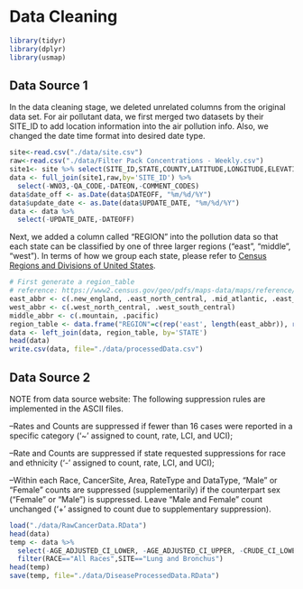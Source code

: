 # Data Cleaning

```r
library(tidyr)
library(dplyr)
library(usmap)
```

## Data Source 1
In the data cleaning stage, we deleted unrelated columns from the original data set. For air pollutant data, we first merged two datasets by their SITE_ID to add location information into the air pollution info. Also, we changed the date time format into desired date type. 

```r
site<-read.csv("./data/site.csv")
raw<-read.csv("./data/Filter Pack Concentrations - Weekly.csv")
site1<- site %>% select(SITE_ID,STATE,COUNTY,LATITUDE,LONGITUDE,ELEVATION)
data <- full_join(site1,raw,by='SITE_ID') %>%
  select(-WNO3,-QA_CODE,-DATEON,-COMMENT_CODES) 
data$date_off <- as.Date(data$DATEOFF, "%m/%d/%Y")
data$update_date <- as.Date(data$UPDATE_DATE, "%m/%d/%Y")
data <- data %>%
  select(-UPDATE_DATE,-DATEOFF)
```

Next, we added a column called "REGION" into the pollution data so that each state can be classified by one of three larger regions ("east", "middle", "west"). In terms of how we group each state, please refer to [Census Regions and Divisions of United States](https://www2.census.gov/geo/pdfs/maps-data/maps/reference/us_regdiv.pdf){target="_blank"}. 

```r
# First generate a region_table
# reference: https://www2.census.gov/geo/pdfs/maps-data/maps/reference/us_regdiv.pdf
east_abbr <- c(.new_england, .east_north_central, .mid_atlantic, .east_south_central, .south_atlantic)
west_abbr <- c(.west_north_central, .west_south_central)
middle_abbr <- c(.mountain, .pacific)
region_table <- data.frame("REGION"=c(rep('east', length(east_abbr)), rep('middle', length(middle_abbr)), rep('west', length(west_abbr))), "STATE" = c(east_abbr, middle_abbr, west_abbr))
data <- left_join(data, region_table, by='STATE')
head(data)
write.csv(data, file="./data/processedData.csv")
```

## Data Source 2
NOTE from data source website: 
The following suppression rules are implemented in the ASCII files. 

--Rates and Counts are suppressed if fewer than 16 cases were reported in a specific category ('~' assigned to count, rate, LCI, and UCI); 

--Rate and Counts are suppressed if state requested suppressions for race and ethnicity ('-' assigned to count, rate, LCI, and UCI);

--Within each Race, CancerSite, Area, RateType and DataType, "Male" or "Female" counts are suppressed (supplementarily) if the counterpart sex ("Female" or "Male") is suppressed. Leave "Male and Female" count unchanged ('+' assigned to count due to supplementary suppression). 

```r
load("./data/RawCancerData.RData")
head(data)
temp <- data %>%
  select(-AGE_ADJUSTED_CI_LOWER, -AGE_ADJUSTED_CI_UPPER, -CRUDE_CI_LOWER, -CRUDE_CI_UPPER) %>%
  filter(RACE=="All Races",SITE=="Lung and Bronchus")
head(temp)
save(temp, file="./data/DiseaseProcessedData.RData")
```



